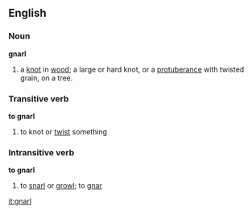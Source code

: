 ==English==

===Noun===
'''gnarl'''
#a [[knot]] in [[wood]]; a large or hard knot, or a [[protuberance]] with twisted grain, on a tree.

===Transitive verb===
'''to gnarl'''
# to knot or [[twist]] something

===Intransitive verb===
'''to gnarl'''
# to [[snarl]] or [[growl]]; to [[gnar]]

[[it:gnarl]]